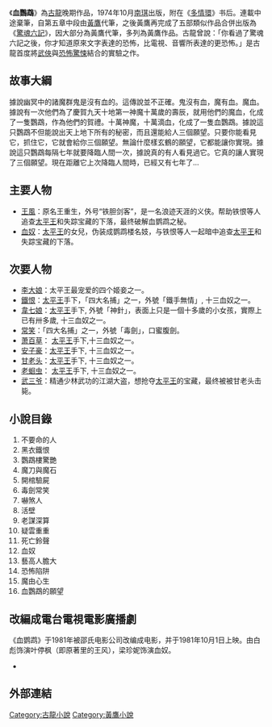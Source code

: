 《'''血鸚鵡'''》為[[古龍|古龍]]晚期作品，1974年10月[[南琪|南琪]]出版，附在《[[多情環|多情環]]》书后。連載中途棄筆，自第五章中段由[[黃鷹_(武俠小說家)|黃鷹]]代筆，之後黃鷹再完成了五部類似作品合併出版為《[[驚魂六記|驚魂六記]]》，因大部分為黃鷹代筆，多列為黃鷹作品。古龍曾說：「你看過了驚魂六記之後，你才知道原來文字表達的恐怖，比電視、音響所表達的更恐怖。」是古龍首度將[[武俠|武俠]]與[[恐怖驚悚|恐怖驚悚]]結合的實驗之作。

==故事大綱==
據說幽冥中的諸魔群鬼是沒有血的。這傳說並不正確。鬼沒有血，魔有血。魔血。據說有一次他們為了慶賀九天十地第一神魔十萬歲的壽辰，就用他們的魔血，化成了一隻鸚鵡，作為他們的賀禮。十萬神魔，十萬滴血，化成了一隻血鸚鵡。據說這只鸚鵡不但能說出天上地下所有的秘密，而且還能給人三個願望。只要你能看見它，抓住它，它就會給你三個願望。無論什麼樣玄鶴的願望，它都能讓你實現。據說這只鸚鵡每隔七年就要降臨人間一次，據說真的有人看見過它。它真的讓人實現了三個願望。現在距離它上次降臨人間時，已經又有七年了...

==主要人物==

*[[王風|王風]]：原名王重生，外号“铁胆剑客”，是一名浪迹天涯的义侠。帮助铁恨等人追查[[太平王|太平王]]和失踪宝藏的下落，最终破解血鹦鹉之秘。
*[[血奴|血奴]]：[[太平王|太平王]]的女兒，伪装成鹦鹉楼名妓，与铁恨等人一起暗中追查[[太平王|太平王]]和失踪宝藏的下落。

==次要人物==
*[[李大娘|李大娘]]：太平王最宠爱的四个姬妾之一。
*[[鐵恨|鐵恨]]：[[太平王|太平王]]手下，「四大名捕」之一，外號「鐵手無情」, 十三血奴之一。
*[[韋七娘|韋七娘]]：[[太平王|太平王]]手下, 外號「神針」，表面上只是一個十多歲的小女孩，實際上已有卅多歲, 十三血奴之一。
*[[常笑|常笑]]：「四大名捕」之一，外號「毒劍」，口蜜腹劍。
*[[萧百草|萧百草]]： [[太平王|太平王]]手下,十三血奴之一。
*[[安子豪|安子豪]]：[[太平王|太平王]]手下, 十三血奴之一。
*[[甘老头|甘老头]]：[[太平王|太平王]]手下, 十三血奴之一。
*[[老蛔虫|老蛔虫]]： [[太平王|太平王]]手下, 十三血奴之一。
*[[武三爷|武三爷]]：精通少林武功的江湖大盗，想抢夺[[太平王|太平王]]的宝藏，最终被被甘老头击毙。

==小說目錄==
#不要命的人
#黑衣鐵恨
#鸚鵡樓驚艷
#魔刀與魔石
#開棺驗屍
#毒劍常笑
#嚇煞人
#活壁
#老謀深算
#疑雲重重
#死亡鈴聲
#血奴
#藝高人膽大
#恐怖陷阱
#魔由心生
#血鸚鵡的願望
==改編成電台電視電影廣播劇==
《血鹦鹉》于1981年被邵氏电影公司改编成电影，并于1981年10月1日上映。由白彪饰演叶停枫（即原著里的王风），梁珍妮饰演血奴。
*{{imdb title|tt0164977|血鸚鵡}}

==外部連結==

{{古龍作品}}
{{黃鷹作品}}

[[Category:古龍小說|Category:古龍小說]]
[[Category:黃鷹小說|Category:黃鷹小說]]